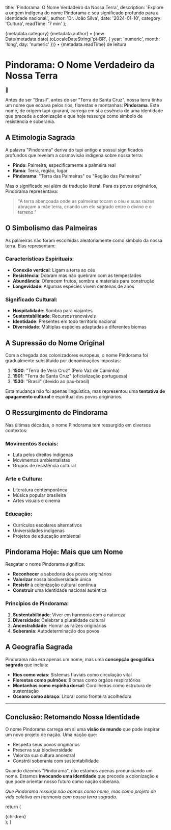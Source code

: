 
  title: 'Pindorama: O Nome Verdadeiro da Nossa Terra',
  description: 'Explore a origem indígena do nome Pindorama e seu significado profundo para a identidade nacional.',
  author: 'Dr. João Silva',
  date: '2024-01-10',
  category: 'Cultura',
  readTime: '7 min'
};

<div className="mb-8">
  <div className="flex items-center gap-4 text-sm text-gray-500 mb-4">
    <span className="bg-blue-100 text-blue-800 px-3 py-1 rounded-full font-medium">
      {metadata.category}
    </span>
    <span>{metadata.author}</span>
    <span>•</span>
    <span>{new Date(metadata.date).toLocaleDateString('pt-BR', { year: 'numeric', month: 'long', day: 'numeric' })}</span>
    <span>•</span>
    <span>{metadata.readTime} de leitura</span>
  </div>
</div>

# Pindorama: O Nome Verdadeiro da Nossa Terra

<div className="aspect-[16/9] bg-gradient-to-br from-green-100 to-blue-100 rounded-2xl flex items-center justify-center mb-8">
  <div className="text-8xl">🌳</div>
</div>

Antes de ser "Brasil", antes de ser "Terra de Santa Cruz", nossa terra tinha um nome que ecoava pelos rios, florestas e montanhas: **Pindorama**. Este nome, de origem tupi-guarani, carrega em si a essência de uma identidade que precede a colonização e que hoje ressurge como símbolo de resistência e soberania.

## A Etimologia Sagrada

A palavra "Pindorama" deriva do tupi antigo e possui significados profundos que revelam a cosmovisão indígena sobre nossa terra:

- **Pindo**: Palmeira, especificamente a palmeira real
- **Rama**: Terra, região, lugar
- **Pindorama**: "Terra das Palmeiras" ou "Região das Palmeiras"

Mas o significado vai além da tradução literal. Para os povos originários, Pindorama representava:

> "A terra abençoada onde as palmeiras tocam o céu e suas raízes abraçam a mãe terra, criando um elo sagrado entre o divino e o terreno."

## O Simbolismo das Palmeiras

As palmeiras não foram escolhidas aleatoriamente como símbolo da nossa terra. Elas representam:

### Características Espirituais:
- **Conexão vertical**: Ligam a terra ao céu
- **Resistência**: Dobram mas não quebram com as tempestades
- **Abundância**: Oferecem frutos, sombra e materiais para construção
- **Longevidade**: Algumas espécies vivem centenas de anos

### Significado Cultural:
- **Hospitalidade**: Sombra para viajantes
- **Sustentabilidade**: Recursos renováveis
- **Identidade**: Presentes em todo território nacional
- **Diversidade**: Múltiplas espécies adaptadas a diferentes biomas

## A Supressão do Nome Original

Com a chegada dos colonizadores europeus, o nome Pindorama foi gradualmente substituído por denominações impostas:

1. **1500**: "Terra de Vera Cruz" (Pero Vaz de Caminha)
2. **1501**: "Terra de Santa Cruz" (oficialização portuguesa)
3. **1530**: "Brasil" (devido ao pau-brasil)

Esta mudança não foi apenas linguística, mas representou uma **tentativa de apagamento cultural** e espiritual dos povos originários.

## O Ressurgimento de Pindorama

Nas últimas décadas, o nome Pindorama tem ressurgido em diversos contextos:

### Movimentos Sociais:
- Luta pelos direitos indígenas
- Movimentos ambientalistas
- Grupos de resistência cultural

### Arte e Cultura:
- Literatura contemporânea
- Música popular brasileira
- Artes visuais e cinema

### Educação:
- Currículos escolares alternativos
- Universidades indígenas
- Projetos de educação ambiental

## Pindorama Hoje: Mais que um Nome

Resgatar o nome Pindorama significa:

- **Reconhecer** a sabedoria dos povos originários
- **Valorizar** nossa biodiversidade única
- **Resistir** à colonização cultural contínua
- **Construir** uma identidade nacional autêntica

### Princípios de Pindorama:

1. **Sustentabilidade**: Viver em harmonia com a natureza
2. **Diversidade**: Celebrar a pluralidade cultural
3. **Ancestralidade**: Honrar as raízes originárias
4. **Soberania**: Autodeterminação dos povos

## A Geografia Sagrada

Pindorama não era apenas um nome, mas uma **concepção geográfica sagrada** que incluía:

- **Rios como veias**: Sistemas fluviais como circulação vital
- **Florestas como pulmões**: Biomas como órgãos respiratórios
- **Montanhas como espinha dorsal**: Cordilheiras como estrutura de sustentação
- **Oceano como abraço**: Litoral como fronteira acolhedora

---

## Conclusão: Retomando Nossa Identidade

O nome Pindorama carrega em si uma **visão de mundo** que pode inspirar um novo projeto de nação. Uma nação que:

- Respeita seus povos originários
- Preserva sua biodiversidade
- Valoriza sua cultura ancestral
- Constrói soberania com sustentabilidade

Quando dizemos "Pindorama", não estamos apenas pronunciando um nome. Estamos **invocando uma identidade** que precede a colonização e que pode orientar nosso futuro como nação soberana.

*Que Pindorama ressurja não apenas como nome, mas como projeto de vida coletiva em harmonia com nossa terra sagrada.*

  return (
    <div className="mdx-content">
      {children}
    </div>
  );
}